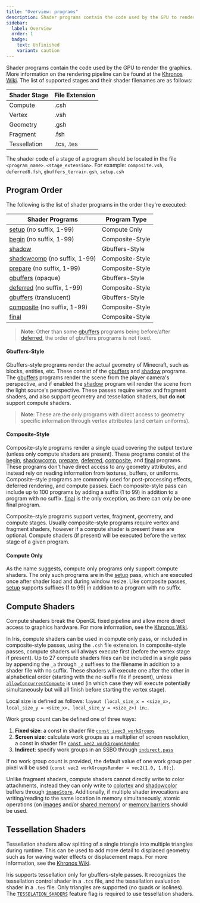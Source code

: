 ```yaml
---
title: "Overview: programs"
description: Shader programs contain the code used by the GPU to render the graphics.
sidebar:
  label: Overview
  order: 1
  badge:
    text: Unfinished
    variant: caution
---
```


Shader programs contain the code used by the GPU to render the graphics. More information on the rendering pipeline can be found at the [Khronos Wiki](https://www.khronos.org/opengl/wiki/Rendering_Pipeline_Overview). The list of supported stages and their shader filenames are as follows:

| Shader Stage | File Extension |
| ------------ | -------------- |
| Compute      | .csh           |
| Vertex       | .vsh           |
| Geometry     | .gsh           |
| Fragment     | .fsh           |
| Tessellation | .tcs, .tes     |

The shader code of a stage of a program should be located in the file `<program_name>.<stage_extension>`. For example: `composite.vsh`, `deferred8.fsh`, `gbuffers_terrain.gsh`, `setup.csh`


## Program Order
The following is the list of shader programs in the order they're executed:

| Shader Programs                                                   | Program Type    |
| ----------------------------------------------------------------- | --------------- |
| [setup](/current/reference/programs/setup) (no suffix, 1-99)              | Compute Only    |
| [begin](/current/reference/programs/begin) (no suffix, 1-99)              | Composite-Style |
| [shadow](/current/reference/programs/shadow)                              | Gbuffers-Style  |
| [shadowcomp](/current/reference/programs/shadow_comp) (no suffix, 1-99)   | Composite-Style |
| [prepare](/current/reference/programs/prepare) (no suffix, 1-99)          | Composite-Style |
| [gbuffers](/current/reference/programs/gbuffers) (opaque)                 | Gbuffers-Style  |
| [deferred](/current/reference/programs/deferred) (no suffix, 1-99)        | Composite-Style |
| [gbuffers](/current/reference/programs/gbuffers) (translucent)            | Gbuffers-Style  |
| [composite](/current/reference/programs/composite) (no suffix, 1-99)      | Composite-Style |
| [final](/current/reference/programs/final)                                | Composite-Style |

> **Note**: Other than some [gbuffers](/current/reference/programs/gbuffers) programs being before/after [deferred](/current/reference/programs/deferred), the order of gbuffers programs is not fixed.

#### Gbuffers-Style
Gbuffers-style programs render the actual geometry of Minecraft, such as blocks, entities, etc. These consist of the [gbuffers](/current/reference/programs/gbuffers) and [shadow](/current/reference/program/shadow) programs. The [gbuffers](/current/reference/programs/gbuffers) programs render the scene from the player camera's perspective, and if enabled the [shadow](/current/reference/program/shadow) program will render the scene from the light source's perspective. These passes require vertex and fragment shaders, and also support geometry and tessellation shaders, but **do not** support compute shaders.
> **Note**: These are the only programs with direct access to geometry specific information through vertex attributes (and certain uniforms).

#### Composite-Style
Composite-style programs render a single quad covering the output texture (unless only compute shaders are present). These programs consist of the [begin](/current/reference/programs/begin), [shadowcomp](/current/reference/programs/shadowcomp), [prepare](/current/reference/programs/prepare), [deferred](/current/reference/programs/deferred), [composite](/current/reference/programs/composite), and [final](/current/reference/programs/final) programs. These programs don't have direct access to any geometry attributes, and instead rely on reading information from textures, buffers, or uniforms. Composite-style programs are commonly used for post-processing effects, deferred rendering, and compute passes. Each composite-style pass can include up to 100 programs by adding a suffix (1 to 99) in addition to a program with no suffix. [final](/current/reference/programs/final) is the only exception, as there can only be one final program.

Composite-style programs support vertex, fragment, geometry, and compute stages. Usually composite-style programs require vertex and fragment shaders, however if a compute shader is present these are optional. Compute shaders (if present) will be executed before the vertex stage of a given program.

#### Compute Only
As the name suggests, compute only programs only support compute shaders. The only such programs are in the [setup](/current/reference/programs/setup) pass, which are executed once after shader load and during window resize. Like composite passes, [setup](/current/reference/programs/setup) supports suffixes (1 to 99) in addition to a program with no suffix.


## Compute Shaders
Compute shaders break the OpenGL fixed pipeline and allow more direct access to graphics hardware. For more information, see the [Khronos Wiki](https://www.khronos.org/opengl/wiki/Compute_Shader).

In Iris, compute shaders can be used in compute only pass, or included in composite-style passes, using the `.csh` file extension. In composite-style passes, compute shaders will always execute first (before the vertex stage if present). Up to 27 compute shaders files can be included in a single pass by appending the `_a` through `_z` suffixes to the filename in addition to a shader file with no suffix. These shaders will execute one after the other in alphabetical order (starting with the no-suffix file if present), unless [`allowConcurrentCompute`](/current/reference/shadersproperties/ordering#allowconcurrentcompute) is used (in which case they will execute potentially simultaneously but will all finish before starting the vertex stage).

Local size is defined as follows: `layout (local_size_x = <size_x>, local_size_y = <size_x>, local_size_y = <size_z>) in;`.

Work group count can be defined one of three ways:
1. **Fixed size**: a const in shader file [`const ivec3 workGroups`](/current/reference/constants/workgroups)
2. **Screen size**: calculate work groups as a multiplier of screen resolution, a const in shader file [`const vec2 workGroupsRender`](/current/reference/constants/workgroupsrender)
3. **Indirect**: specify work groups in an SSBO through [`indirect.pass`](/current/reference/shadersproperties/ordering#indirectpass)

If no work group count is provided, the default value of one work group per pixel will be used (`const vec2 workGroupsRender = vec2(1.0, 1.0);`).

Unlike fragment shaders, compute shaders cannot directly write to color attachments, instead they can only write to [colortex](/current/reference/buffers/colortex) and [shadowcolor](/current/reference/programs/shadowcolor) buffers through [`imageStore`](https://www.khronos.org/opengl/wiki/Image_Load_Store). Additionally, if multiple shader invocations are writing/reading to the same location in memory simultaneously, atomic operations (on [images](https://www.khronos.org/opengl/wiki/Image_Load_Store#Atomic_operations) and/or [shared memory](https://www.khronos.org/opengl/wiki/Compute_Shader#Atomic_operations)) or [memory barriers](https://www.khronos.org/opengl/wiki/Compute_Shader#Shared_memory_coherency) should be used.


## Tessellation Shaders

Tessellation shaders allow splitting of a single triangle into multiple triangles during runtime. This can be used to add more detail to displaced geometry such as for waving water effects or displacement maps. For more information, see the [Khronos Wiki](https://www.khronos.org/opengl/wiki/tessellation).

Iris supports tessellation only for gbuffers-style passes. It recognizes the tessellation control shader in a `.tcs` file, and the tessellation evaluation shader in a `.tes` file. Only triangles are supported (no quads or isolines). The [`TESSELATION_SHADERS`](/current/reference/shadersproperties/flags) feature flag is required to use tessellation shaders.